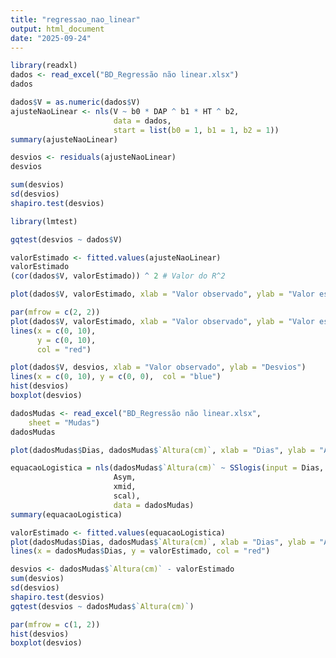 ```yaml
---
title: "regressao_nao_linear"
output: html_document
date: "2025-09-24"
---
```


```r
library(readxl)
dados <- read_excel("BD_Regressão não linear.xlsx")
dados
```

```r
dados$V = as.numeric(dados$V)
ajusteNaoLinear <- nls(V ~ b0 * DAP ^ b1 * HT ^ b2,
                       data = dados,
                       start = list(b0 = 1, b1 = 1, b2 = 1))
summary(ajusteNaoLinear)
```

```r
desvios <- residuals(ajusteNaoLinear)
desvios
```
```r
sum(desvios)
sd(desvios)
shapiro.test(desvios)

library(lmtest)

gqtest(desvios ~ dados$V)
```
```r
valorEstimado <- fitted.values(ajusteNaoLinear)
valorEstimado
(cor(dados$V, valorEstimado)) ^ 2 # Valor do R^2
```
```r
plot(dados$V, valorEstimado, xlab = "Valor observado", ylab = "Valor estimado")
```
```r
par(mfrow = c(2, 2))
plot(dados$V, valorEstimado, xlab = "Valor observado", ylab = "Valor estimado")
lines(x = c(0, 10), 
      y = c(0, 10), 
      col = "red")

plot(dados$V, desvios, xlab = "Valor observado", ylab = "Desvios")
lines(x = c(0, 10), y = c(0, 0),  col = "blue")
hist(desvios)
boxplot(desvios)
```
```r
dadosMudas <- read_excel("BD_Regressão não linear.xlsx", 
    sheet = "Mudas")
dadosMudas
```

```r
plot(dadosMudas$Dias, dadosMudas$`Altura(cm)`, xlab = "Dias", ylab = "Altura (cm)")
```

```r
equacaoLogistica = nls(dadosMudas$`Altura(cm)` ~ SSlogis(input = Dias,
                       Asym,
                       xmid,
                       scal),
                       data = dadosMudas)
summary(equacaoLogistica)
```
```r
valorEstimado <- fitted.values(equacaoLogistica)
plot(dadosMudas$Dias, dadosMudas$`Altura(cm)`, xlab = "Dias", ylab = "Altura (cm)")
lines(x = dadosMudas$Dias, y = valorEstimado, col = "red")
```
```r
desvios <- dadosMudas$`Altura(cm)` - valorEstimado
sum(desvios)
sd(desvios)
shapiro.test(desvios)
gqtest(desvios ~ dadosMudas$`Altura(cm)`)

par(mfrow = c(1, 2))
hist(desvios)
boxplot(desvios)
```

